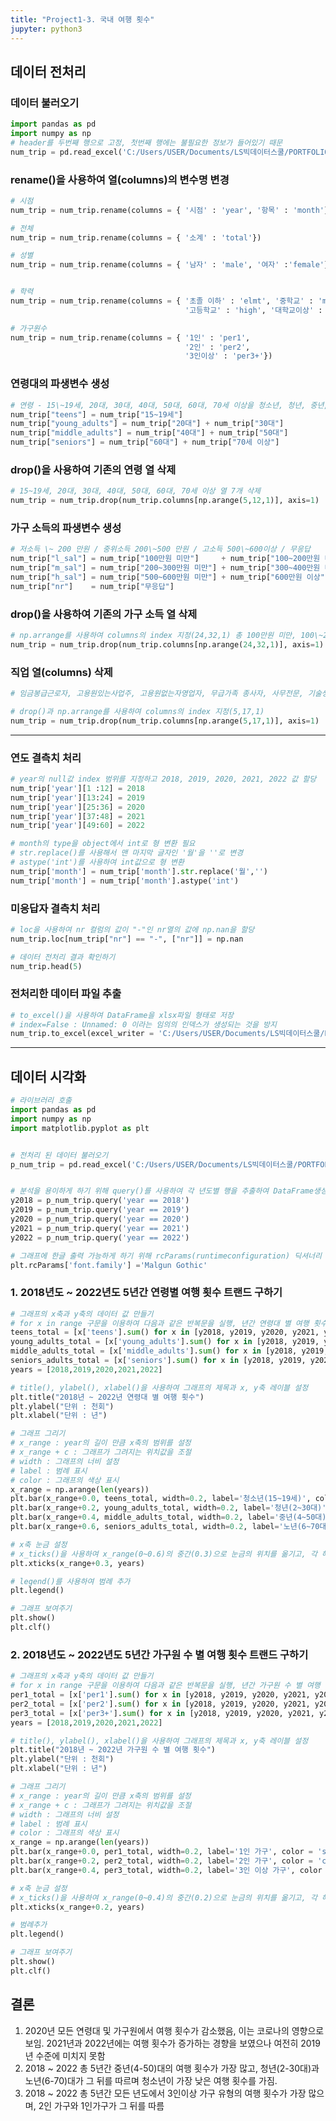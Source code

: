 ```yaml
---
title: "Project1-3. 국내 여행 횟수"
jupyter: python3
---
```


## 데이터 전처리
### 데이터 불러오기

```python
import pandas as pd
import numpy as np
# header를 두번째 행으로 고정, 첫번째 행에는 불필요한 정보가 들어있기 때문
num_trip = pd.read_excel('C:/Users/USER/Documents/LS빅데이터스쿨/PORTFOLIO/data/R_월별_국내여행_횟수_20240714204514.xlsx', header=1)
```

### rename()을 사용하여 열(columns)의 변수명 변경

```python
# 시점
num_trip = num_trip.rename(columns = { '시점' : 'year', '항목' : 'month'})

# 전체
num_trip = num_trip.rename(columns = { '소계' : 'total'})

# 성별
num_trip = num_trip.rename(columns = { '남자' : 'male', '여자' :'female'})


# 학력
num_trip = num_trip.rename(columns = { '초졸 이하' : 'elmt', '중학교' : 'mid',
						               '고등학교' : 'high', '대학교이상' : 'univ+'})

# 가구원수
num_trip = num_trip.rename(columns = { '1인' : 'per1',
						               '2인' : 'per2',
						               '3인이상' : 'per3+'})
```

### 연령대의 파생변수 생성
```python
# 연령 - 15\~19세, 20대, 30대, 40대, 50대, 60대, 70세 이상을 청소년, 청년, 중년, 노년 층으로 구분
num_trip["teens"] = num_trip["15~19세"]
num_trip["young_adults"] = num_trip["20대"] + num_trip["30대"]
num_trip["middle_adults"] = num_trip["40대"] + num_trip["50대"]
num_trip["seniors"] = num_trip["60대"] + num_trip["70세 이상"]
```

### drop()을 사용하여 기존의 연령 열 삭제
```python
# 15~19세, 20대, 30대, 40대, 50대, 60대, 70세 이상 열 7개 삭제
num_trip = num_trip.drop(num_trip.columns[np.arange(5,12,1)], axis=1)
```

### 가구 소득의 파생변수 생성

```python
# 저소득 \~ 200 만원 / 중위소득 200\~500 만원 / 고소득 500\~600이상 / 무응답
num_trip["l_sal"] = num_trip["100만원 미만"]     + num_trip["100~200만원 미만"]
num_trip["m_sal"] = num_trip["200~300만원 미만"] + num_trip["300~400만원 미만"] + num_trip["400~500만원 미만"]
num_trip["h_sal"] = num_trip["500~600만원 미만"] + num_trip["600만원 이상"]
num_trip["nr"]    = num_trip["무응답"]
```

### drop()을 사용하여 기존의 가구 소득 열 삭제
```python
# np.arrange를 사용하여 columns의 index 지정(24,32,1) 총 100만원 미만, 100\~200만원 미만, 200\~300만원 미만, 300\~400만원 미만, 400\~500만원 미만, 500\~600만원 미만, 600만원 이상, 무응답 총 8열 삭제
num_trip = num_trip.drop(num_trip.columns[np.arange(24,32,1)], axis=1)
```

###  직업 열(columns) 삭제
```python
# 임금봉급근로자, 고용원있는사업주, 고용원없는자영업자, 무급가족 종사자, 사무전문, 기술생산노무, 판매서비스, 자영업, 학생, 전업주부, 무직은퇴, 기타 총 12개의 열 삭제

# drop()과 np.arrange를 사용하여 columns의 index 지정(5,17,1)
num_trip = num_trip.drop(num_trip.columns[np.arange(5,17,1)], axis=1)
```

------------------------------------------------------------------------

### 연도 결측치 처리
```python
# year의 null값 index 범위를 지정하고 2018, 2019, 2020, 2021, 2022 값 할당
num_trip['year'][1 :12] = 2018
num_trip['year'][13:24] = 2019
num_trip['year'][25:36] = 2020
num_trip['year'][37:48] = 2021
num_trip['year'][49:60] = 2022

# month의 type을 object에서 int로 형 변환 필요
# str.replace()를 사용해서 맨 마지막 글자인 '월'을 ''로 변경
# astype('int')를 사용하여 int값으로 형 변환
num_trip['month'] = num_trip['month'].str.replace('월','')
num_trip['month'] = num_trip['month'].astype('int')
```

### 미응답자 결측치 처리
```python
# loc을 사용하여 nr 컬럼의 값이 "-"인 nr열의 값에 np.nan을 할당
num_trip.loc[num_trip["nr"] == "-", ["nr"]] = np.nan

# 데이터 전처리 결과 확인하기
num_trip.head(5)
```

### 전처리한 데이터 파일 추출
```python
# to_excel()을 사용하여 DataFrame을 xlsx파일 형태로 저장
# index=False : Unnamed: 0 이라는 임의의 인덱스가 생성되는 것을 방지
num_trip.to_excel(excel_writer = 'C:/Users/USER/Documents/LS빅데이터스쿨/PORTFOLIO/pre_data/p_num_trip.xlsx', index=False)
```
---------------------------------------------------------------
## 데이터 시각화
```python
# 라이브러리 호출
import pandas as pd
import numpy as np
import matplotlib.pyplot as plt


# 전처리 된 데이터 불러오기
p_num_trip = pd.read_excel('C:/Users/USER/Documents/LS빅데이터스쿨/PORTFOLIO/pre_data/p_num_trip.xlsx')


# 분석을 용이하게 하기 위해 query()를 사용하여 각 년도별 행을 추출하여 DataFrame생성
y2018 = p_num_trip.query('year == 2018')
y2019 = p_num_trip.query('year == 2019')
y2020 = p_num_trip.query('year == 2020')
y2021 = p_num_trip.query('year == 2021')
y2022 = p_num_trip.query('year == 2022')

# 그래프에 한글 출력 가능하게 하기 위해 rcParams(runtimeconfiguration) 딕셔너리 설정
plt.rcParams['font.family'] ='Malgun Gothic'

```

### 1. 2018년도 ~ 2022년도 5년간 연령별 여행 횟수 트랜드 구하기
```python
# 그래프의 x축과 y축의 데이터 값 만들기
# for x in range 구문을 이용하여 다음과 같은 반복문을 실행, 년간 연령대 별 여행 횟수의 합을 구하는 것을 2018년부터 2022년까지 반복한다.
teens_total = [x['teens'].sum() for x in [y2018, y2019, y2020, y2021, y2022]]
young_adults_total = [x['young_adults'].sum() for x in [y2018, y2019, y2020, y2021, y2022]]
middle_adults_total = [x['middle_adults'].sum() for x in [y2018, y2019, y2020, y2021, y2022]]
seniors_adults_total = [x['seniors'].sum() for x in [y2018, y2019, y2020, y2021, y2022]]
years = [2018,2019,2020,2021,2022]

# title(), ylabel(), xlabel()을 사용하여 그래프의 제목과 x, y축 레이블 설정
plt.title("2018년 ~ 2022년 연령대 별 여행 횟수")
plt.ylabel("단위 : 천회")
plt.xlabel("단위 : 년")

# 그래프 그리기
# x_range : year의 길이 만큼 x축의 범위를 설정
# x_range + c : 그래프가 그려지는 위치값을 조절
# width : 그래프의 너비 설정
# label : 범례 표시
# color : 그래프의 색상 표시
x_range = np.arange(len(years))
plt.bar(x_range+0.0, teens_total, width=0.2, label='청소년(15~19세)', color = 'lawngreen')
plt.bar(x_range+0.2, young_adults_total, width=0.2, label='청년(2~30대)', color = 'blue')
plt.bar(x_range+0.4, middle_adults_total, width=0.2, label='중년(4~50대)', color = 'red')
plt.bar(x_range+0.6, seniors_adults_total, width=0.2, label='노년(6~70대 이상)', color = 'gray')

# x축 눈금 설정
# x_ticks()을 사용하여 x_range(0~0.6)의 중간(0.3)으로 눈금의 위치를 옮기고, 각 해당 위치에 해당하는 레이블을 years로 지정하여 년도가 함께 표시되도록 지정
plt.xticks(x_range+0.3, years)

# legend()를 사용하여 범례 추가
plt.legend()

# 그래프 보여주기
plt.show()
plt.clf()
```

### 2. 2018년도 ~ 2022년도 5년간 가구원 수 별 여행 횟수 트랜드 구하기

```python
# 그래프의 x축과 y축의 데이터 값 만들기
# for x in range 구문을 이용하여 다음과 같은 반복문을 실행, 년간 가구원 수 별 여행 횟수의 합을 구하는 것을 2018년부터 2022년까지 반복한다.
per1_total = [x['per1'].sum() for x in [y2018, y2019, y2020, y2021, y2022]]
per2_total = [x['per2'].sum() for x in [y2018, y2019, y2020, y2021, y2022]]
per3_total = [x['per3+'].sum() for x in [y2018, y2019, y2020, y2021, y2022]]
years = [2018,2019,2020,2021,2022]

# title(), ylabel(), xlabel()을 사용하여 그래프의 제목과 x, y축 레이블 설정
plt.title("2018년 ~ 2022년 가구원 수 별 여행 횟수")
plt.ylabel("단위 : 천회")
plt.xlabel("단위 : 년")

# 그래프 그리기
# x_range : year의 길이 만큼 x축의 범위를 설정
# x_range + c : 그래프가 그려지는 위치값을 조절
# width : 그래프의 너비 설정
# label : 범례 표시
# color : 그래프의 색상 표시
x_range = np.arange(len(years))
plt.bar(x_range+0.0, per1_total, width=0.2, label='1인 가구', color = 'slateblue')
plt.bar(x_range+0.2, per2_total, width=0.2, label='2인 가구', color = 'coral')
plt.bar(x_range+0.4, per3_total, width=0.2, label='3인 이상 가구', color = 'teal')

# x축 눈금 설정
# x_ticks()을 사용하여 x_range(0~0.4)의 중간(0.2)으로 눈금의 위치를 옮기고, 각 해당 위치에 해당하는 레이블을 years로 지정하여 년도가 함께 표시되도록 지정
plt.xticks(x_range+0.2, years) 

# 범례추가
plt.legend()

# 그래프 보여주기
plt.show()
plt.clf()

```

## 결론

1.  2020년 모든 연령대 및 가구원에서 여행 횟수가 감소했음, 이는 코로나의 영향으로 보임. 2021년과 2022년에는 여행 횟수가 증가하는 경향을 보였으나 여전히 2019년 수준에 미치지 못함
2.  2018 \~ 2022 총 5년간 중년(4-50)대의 여행 횟수가 가장 많고, 청년(2-30대)과 노년(6-70)대가 그 뒤를 따르며 청소년이 가장 낮은 여행 횟수를 가짐.
3.  2018 \~ 2022 총 5년간 모든 년도에서 3인이상 가구 유형의 여행 횟수가 가장 많으며, 2인 가구와 1인가구가 그 뒤를 따름